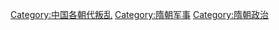 [[Category:中国各朝代叛乱|Category:中国各朝代叛乱]]
[[Category:隋朝军事|Category:隋朝军事]]
[[Category:隋朝政治|Category:隋朝政治]]